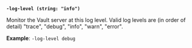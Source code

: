 <a id="monitor-flag-log-level" />

**`-log-level (string: "info")`**

Monitor the Vault server at this log level.
Valid log levels are (in order of detail) "trace", "debug", "info",
"warn", "error".

**Example**: `-log-level debug`

